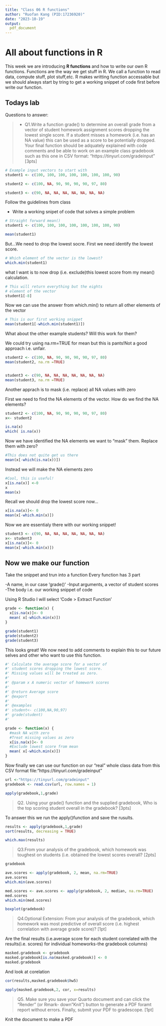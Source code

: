 ```yaml
---
title: "Class 06 R functions"
author: "Ruofan Kang (PID:17236920)"
date: "2023-10-19"
output:
  pdf_document
---
```


# All about functions in R

This week we are introducing **R functions** and how to write our own R functions.
Functions are the way we get stuff in R. We call a function to read data, compute stuff, plot stuff,etc.
R makes writting function accessable but we should always start by tring to get a working snippet of code first before write our function.

## Todays lab
Questions to answer:

>- Q1.Write a function grade() to determine an overall grade from a vector of student homework assignment scores dropping the lowest single score. If a student misses a homework (i.e. has an NA value) this can be used as a score to be potentially dropped. Your final function should be adquately explained with code comments and be able to work on an example class gradebook such as this one in CSV format: “https://tinyurl.com/gradeinput” [3pts]

```r
# Example input vectors to start with
student1 <- c(100, 100, 100, 100, 100, 100, 100, 90)

student2 <- c(100, NA, 90, 90, 90, 90, 97, 80)

student3 <- c(90, NA, NA, NA, NA, NA, NA, NA)
```


Follow the guidelines from class

- Write a working snipet of code that solves a simple problem

```r
# Straight forward mean()
student1 <- c(100, 100, 100, 100, 100, 100, 100, 90)

mean(student1)
```
But...We need to drop the lowest socre. First we need identify the lowest score. 

```r
# Which element of the vector is the lowest?
which.min(student1)
```
what I want is to now drop (i.e. exclude)this lowest score from my mean() calculation.
```r
# This will return everything but the eights
# element of the vector
student1[-8]
```

Now we can use the answer from which.min() to return all other elements of the vector

```r
# This is our first working snippet
mean(student1[-which.min(student1)])
```

What about the other example students? Will this work for them? 

We could try using na.rm=TRUE for mean but this is pants!Not a good approach i.e. unfair. 
```r
student2 <- c(100, NA, 90, 90, 90, 90, 97, 80)
mean(student2, na.rm =TRUE)


student3 <- c(90, NA, NA, NA, NA, NA, NA, NA)
mean(student3, na.rm =TRUE)

```

Another apprach is to mask (i.e. replace) all NA values with zero

First we need to find the NA elements of the vector.
How do we find the NA elements?
```r
student2 <- c(100, NA, 90, 90, 90, 90, 97, 80)
x<- student2

is.na(x)
which( is.na(x))
```
Now we have identified the NA elements we want to "mask" them. Replace them with zero? 

```r
#This does not quite get us there
mean(x[-which(is.na(x))])
```

Instead we will make the NA elements zero

```r
#Cool, this is useful!
x[is.na(x)] <-0
x
mean(x)
```

Recall we should drop the lowest score now...

```r
x[is.na(x)]<- 0
mean(x[-which.min(x)])
```

Now we are essentialy there with our working snippet!
```r
student3 <- c(90, NA, NA, NA, NA, NA, NA, NA)
x<- student3
x[is.na(x)]<- 0
mean(x[-which.min(x)])
```

## Now we make our function

Take the snippet and trun into a function
Every function has 3 part 

-A name, in our case 'grade()'
-Input arguments, a vector of student scores
-The body i.e. our working snippet of code

Using R Studio I will select 'Code > Extract Function'
```r
grade <- function(x) {
  x[is.na(x)]<- 0
  mean( x[-which.min(x)])
}
```

```r
grade(student1)
grade(student2)
grade(student3)
```

This looks great! We now need to add comments to explain this to our future selves and other who want to use this function.

```r
#' Calculate the average score for a vector of
#' student scores dropping the lowest score.
#' Missing values will be treated as zero.
#' 
#' @param x A numeric vector of homework scores
#' 
#' @return Average score
#' @export
#'
#' @examples
#' student<- c(100,NA,90,97)
#' grade(student)
#'
```

```r
grade <- function(x) {
  #mask NA with zero
  #Treat missing values as zero
  x[is.na(x)]<- 0
  #Exclude lowest score from mean
  mean( x[-which.min(x)])
}
```


Now finally we can use our function on our "real" whole class data from this CSV format file:"https://tinyurl.com/gradeinput" 

```r
url <-"https://tinyurl.com/gradeinput"
gradebook <- read.csv(url, row.names = 1)
```

```r
apply(gradebook,1,grade)
```



>Q2. Using your grade() function and the supplied gradebook, Who is the top scoring student overall in the gradebook? [3pts]

To answer this we run the apply()function and save the rusults. 


```r
results <- apply(gradebook,1,grade)
sort(results, decreasing = TRUE)
```

```r
which.max(results)
```

>Q3.From your analysis of the gradebook, which homework was toughest on students (i.e. obtained the lowest scores overall? [2pts]

```r
gradebook
```


```r
ave.scores <- apply(gradebook, 2, mean, na.rm=TRUE)
ave.scores
which.min(ave.scores)
```

```r
med.scores <- ave.scores <- apply(gradebook, 2, median, na.rm=TRUE)
med.scores
which.min(med.scores)
```
```r
boxplot(gradebook)
```




>Q4.Optional Extension: From your analysis of the gradebook, which homework was most predictive of overall score (i.e. highest correlation with average grade score)? [1pt]

Are the final results (i.e.average score for each student correlated with the results(i.e. scores) for individual homeworks-the gradebook columns)

```r
masked.gradebook <- gradebook
masked.gradebook[is.na(masked.gradebook)] <- 0
masked.gradebook
```

And look at corelation

```r
cor(results,masked.gradebook$hw5)

```

```r
apply(masked.gradebook,2, cor, x=results)
```






>Q5. Make sure you save your Quarto document and can click the “Render” (or Rmark- down”Knit”) button to generate a PDF foramt report without errors. Finally, submit your PDF to gradescope. [1pt]

Knit the document to make a PDF





